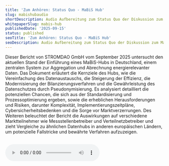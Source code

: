 ```yaml
---
title: 'Zum Anhören: Status Quo - MaBiS Hub'
slug: mabishubaudio
shortDescription: Audio Aufbereitung zum Status Quo der Diskussion zum MaBiS Hub in Deutschland
whitepaperSlug: mabis-hub
publishedDate: '2025-09-15'
status: published
seoTitle: 'Zum Anhören: Status Quo - MaBiS Hub'
seoDescription: Audio Aufbereitung zum Status Quo der Diskussion zum MaBiS Hub in Deutschland
---
```

Dieser Bericht von STROMDAO GmbH vom September 2025 untersucht den aktuellen Stand der Einführung eines MaBiS-Hubs in Deutschland, einem zentralen System zur Aggregation und Abrechnung energierelevanter Daten. Das Dokument erläutert die Kernziele des Hubs, wie die Vereinfachung des Datenaustauschs, die Steigerung der Effizienz, die Modernisierung der Bilanzierungsverfahren und die Gewährleistung des Datenschutzes durch Pseudonymisierung. Es analysiert detailliert die potenziellen Chancen, die sich aus der Standardisierung und Prozessoptimierung ergeben, sowie die erheblichen Herausforderungen und Risiken, darunter Komplexität, Implementierungszeitpläne, Cybersicherheitsbedenken und die Sorge vor Marktverzerrungen. Des Weiteren beleuchtet der Bericht die Auswirkungen auf verschiedene Marktteilnehmer wie Messstellenbetreiber und Verteilnetzbetreiber und zieht Vergleiche zu ähnlichen Datenhubs in anderen europäischen Ländern, um potenzielle Fallstricke und bewährte Verfahren aufzuzeigen.

<html>
<br>
<audio controls>
  <source src="/media/mabishub.mp4" type="audio/mp4">
  Ihr Browser unterstützt das Audio-Element nicht.
</audio>
<br>
</html>
